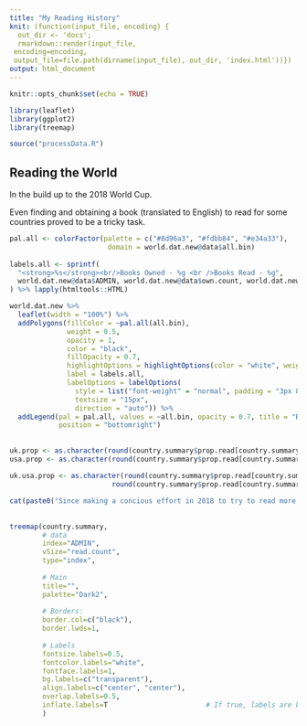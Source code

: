 ```yaml
---
title: "My Reading History"
knit: (function(input_file, encoding) {
  out_dir <- 'docs';
  rmarkdown::render(input_file,
 encoding=encoding,
 output_file=file.path(dirname(input_file), out_dir, 'index.html'))})
output: html_document
---
```


<style>
.leaflet {
   margin: auto;
   margin-top: 30px;
   margin-bottom: 30px;
}

.figure {
   margin-top: 100px;
   margin-bottom: 100px;
}

table {
    margin-top: 100px;
    margin-bottom: 100px !important;
}

.container { width: 800px; }

</style>

```r
knitr::opts_chunk$set(echo = TRUE)

library(leaflet)
library(ggplot2)
library(treemap)

source("processData.R")

```


## Reading the World

<div style="margin-bottom:30px;">

In the build up to the 2018 World Cup.  

Even finding and obtaining a book (translated to English) to read for some countries proved to be a tricky task.  


```r

pal.all <- colorFactor(palette = c("#8d96a3", "#fdbb84", "#e34a33"),
                        domain = world.dat.new@data$all.bin)
                   
labels.all <- sprintf(
  "<strong>%s</strong><br/>Books Owned - %g <br />Books Read - %g",
  world.dat.new@data$ADMIN, world.dat.new@data$own.count, world.dat.new@data$read.count
) %>% lapply(htmltools::HTML)

world.dat.new %>% 
  leaflet(width = "100%") %>% 
  addPolygons(fillColor = ~pal.all(all.bin),
              weight = 0.5,
              opacity = 1,
              color = "black",
              fillOpacity = 0.7,
              highlightOptions = highlightOptions(color = "white", weight = 2, bringToFront = TRUE),
              label = labels.all,
              labelOptions = labelOptions(
                style = list("font-weight" = "normal", padding = "3px 8px"),
                textsize = "15px",
                direction = "auto")) %>%
  addLegend(pal = pal.all, values = ~all.bin, opacity = 0.7, title = "Read Status",
            position = "bottomright")

``` 

</div>

<div style="margin-bottom:30px;">

```r
uk.prop <- as.character(round(country.summary$prop.read[country.summary$ADMIN == "United Kingdom"],2)*100)
usa.prop <- as.character(round(country.summary$prop.read[country.summary$ADMIN == "United States of America"],2)*100)

uk.usa.prop <- as.character(round(country.summary$prop.read[country.summary$ADMIN == "United Kingdom"],2)*100 +
                         round(country.summary$prop.read[country.summary$ADMIN == "United States of America"],2)*100)

cat(paste0("Since making a concious effort in 2018 to try to read more widely I have definitely managed to broaden my reading horizons, but my reading history is still dominated by authors from primarily English speaking countries, with ", uk.usa.prop, "% of read books by authors from either the UK or USA. Just under half of the books I've read were written by authors from the UK (", uk.prop, "%), closely followed by authors from the USA (", usa.prop,"%)."), sep = '')
```
</div>


```r
treemap(country.summary,
        # data
        index="ADMIN",
        vSize="read.count",
        type="index",
        
        # Main
        title="",
        palette="Dark2",
        
        # Borders:
        border.col=c("black"),             
        border.lwds=1,                         
        
        # Labels
        fontsize.labels=0.5,
        fontcolor.labels="white",
        fontface.labels=1,            
        bg.labels=c("transparent"),              
        align.labels=c("center", "center"),                                  
        overlap.labels=0.5,
        inflate.labels=T                        # If true, labels are bigger when rectangle is bigger.
        )

``` 

